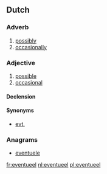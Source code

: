 ==Dutch==

===Adverb===
{{nl-adv}}

# [[possibly]]
# [[occasionally]]

===Adjective===
{{nl-adj|-}}

# [[possible]]
# [[occasional]]

====Declension====
{{nl-decl-adj|eventuele|-}}

====Synonyms====
* [[evt.]]

===Anagrams===
* [[eventuele#Dutch|eventuele]]

[[fr:eventueel]]
[[nl:eventueel]]
[[pl:eventueel]]